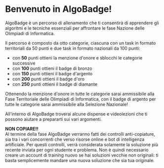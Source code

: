
# Benvenuto in AlgoBadge!

AlgoBadge è un percorso di allenamento che ti consentirà di apprendere gli algoritmi e le tecniche essenziali per affrontare le fase Nazione delle Olimpiadi di Informatica.

Il percorso è composto da otto categorie, ciascuna con un task in formato territoriali da 50 punti e due task in formato nazionali da 100 punti:

- con **50** punti ottieni la menzione d'onore <Medal className="text-green-600 last:*:hidden" /> e sblocchi le categorie successive
- con **100** punti ottieni il badge di bronzo <Medal className="text-amber-700 last:*:hidden" />
- con **150** punti ottieni il badge d'argento <Medal className="text-neutral-500 last:*:hidden" />
- con **200** punti ottieni il badge d'oro <Medal className="text-amber-500 last:*:hidden" />
- con **250** punti ottieni il badge di diamante <Gem className="text-cyan-500" />

Ottenendo la menzione d'onore in tutte le categorie sarai ammissibile alla Fase Territoriale delle Olimpiadi di Informatica, con il badge di argento per tutte le categorie sarai ammissibile alla Selezione Nazionale!

All'interno di AlgoBadge troverai alcune dispense e videolezioni che ti possono aiutare a prepararti sui vari argomenti.

<TriangleAlert className="text-warning !align-text-bottom" /> **NON COPIARE!!** <TriangleAlert className="text-warning !align-text-bottom" />\
Al termine della fase AlgoBadge verranno fatti dei controlli anti-copiature, sia tra i vari concorrenti che verso risorse online e bot di intelligenza artificiale. Per questi controlli, verrà considerata solamente la soluzione più recente inviata per ogni studente e problema. Non è quindi necessario creare un account di training nuovo se hai soluzioni vecchie non originali: ti basta semplicemente mandare una nuova soluzione che sia tua originale.